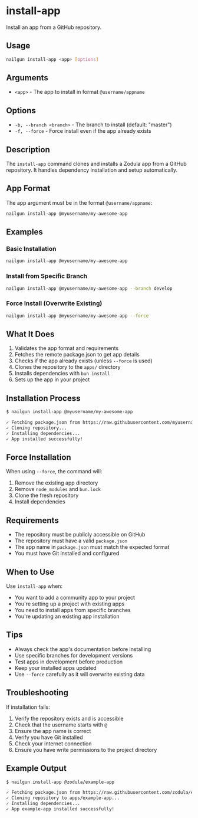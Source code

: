 # install-app

Install an app from a GitHub repository.

## Usage

```bash
nailgun install-app <app> [options]
```

## Arguments

- `<app>` - The app to install in format `@username/appname`

## Options

- `-b, --branch <branch>` - The branch to install (default: "master")
- `-f, --force` - Force install even if the app already exists

## Description

The `install-app` command clones and installs a Zodula app from a GitHub repository. It handles dependency installation and setup automatically.

## App Format

The app argument must be in the format `@username/appname`:

```bash
nailgun install-app @myusername/my-awesome-app
```

## Examples

### Basic Installation

```bash
nailgun install-app @myusername/my-awesome-app
```

### Install from Specific Branch

```bash
nailgun install-app @myusername/my-awesome-app --branch develop
```

### Force Install (Overwrite Existing)

```bash
nailgun install-app @myusername/my-awesome-app --force
```

## What It Does

1. Validates the app format and requirements
2. Fetches the remote package.json to get app details
3. Checks if the app already exists (unless `--force` is used)
4. Clones the repository to the `apps/` directory
5. Installs dependencies with `bun install`
6. Sets up the app in your project

## Installation Process

```bash
$ nailgun install-app @myusername/my-awesome-app

✓ Fetching package.json from https://raw.githubusercontent.com/myusername/my-awesome-app/refs/heads/master/package.json
✓ Cloning repository...
✓ Installing dependencies...
✓ App installed successfully!
```

## Force Installation

When using `--force`, the command will:

1. Remove the existing app directory
2. Remove `node_modules` and `bun.lock`
3. Clone the fresh repository
4. Install dependencies

## Requirements

- The repository must be publicly accessible on GitHub
- The repository must have a valid `package.json`
- The app name in `package.json` must match the expected format
- You must have Git installed and configured

## When to Use

Use `install-app` when:

- You want to add a community app to your project
- You're setting up a project with existing apps
- You need to install apps from specific branches
- You're updating an existing app installation

## Tips

- Always check the app's documentation before installing
- Use specific branches for development versions
- Test apps in development before production
- Keep your installed apps updated
- Use `--force` carefully as it will overwrite existing data

## Troubleshooting

If installation fails:

1. Verify the repository exists and is accessible
2. Check that the username starts with `@`
3. Ensure the app name is correct
4. Verify you have Git installed
5. Check your internet connection
6. Ensure you have write permissions to the project directory

## Example Output

```bash
$ nailgun install-app @zodula/example-app

✓ Fetching package.json from https://raw.githubusercontent.com/zodula/example-app/refs/heads/master/package.json
✓ Cloning repository to apps/example-app...
✓ Installing dependencies...
✓ App example-app installed successfully!
```
